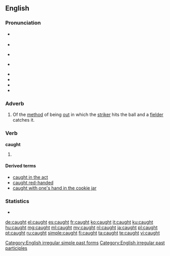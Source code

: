 ==English==

===Pronunciation===
* {{a|UK}} {{IPA|/kɔːt/}}
* {{rhymes|ɔːt}}
* {{a|US}} {{IPA|/kɔt/}} 
* {{a|cot-caught}} {{IPAchar|/kɑt/}}
* {{audio|en-us-caught.ogg|Audio (US cot-caught merged)}}
* {{audio|en-us-inlandnorth-caught.ogg|Audio (US-Inland North)}}
* {{audio|en-au-caught.ogg|Audio (Australia)}}
* {{audio|en-uk-caught.ogg|Audio (UK)}}

===Adverb===
{{en-adv|-}}

# {{cricket}} Of the [[method]] of being [[out]] in which the [[striker]] hits the ball and a [[fielder]] catches it.

===Verb===
'''caught'''

# {{past of|catch}}

====Derived terms====
* [[caught in the act]]
* [[caught red-handed]]
* [[caught with one's hand in the cookie jar]]

===Statistics===
* {{rank|struck|man's|write|651|caught|below|window|instead}}

[[Category:English irregular simple past forms]]
[[Category:English irregular past participles]]

[[de:caught]]
[[el:caught]]
[[es:caught]]
[[fr:caught]]
[[ko:caught]]
[[it:caught]]
[[ku:caught]]
[[hu:caught]]
[[mg:caught]]
[[ml:caught]]
[[my:caught]]
[[nl:caught]]
[[ja:caught]]
[[pl:caught]]
[[pt:caught]]
[[ru:caught]]
[[simple:caught]]
[[fi:caught]]
[[ta:caught]]
[[te:caught]]
[[vi:caught]]